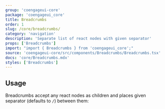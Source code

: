 ```yaml
---
group: 'coengageui-core'
package: 'coengageui_core'
title: Breadcrumbs
order: 1
slug: /core/breadcrumbs/
category: 'navigation'
description: 'Separate list of react nodes with given separator'
props: ['Breadcrumbs']
import: "import { Breadcrumbs } from 'coengageui_core';"
source: 'coengageui-core/src/components/Breadcrumbs/Breadcrumbs.tsx'
docs: 'core/Breadcrumbs.mdx'
styles: ['Breadcrumbs']
---
```



## Usage

Breadcrumbs accept any react nodes as children
and places given separator (defaults to `/`) between them:

<Demo data={BreadcrumbsDemos.usage} />
